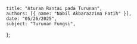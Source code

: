     title: "Aturan Rantai pada Turunan",
    authors: [{ name: "Nabil Akbarazzima Fatih" }],
    date: "05/26/2025",
    subject: "Turunan Fungsi",
};